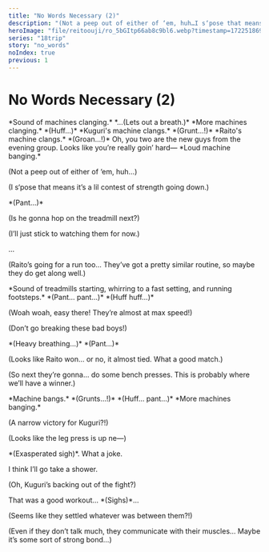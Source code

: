 ```yaml
---
title: "No Words Necessary (2)"
description: "(Not a peep out of either of ‘em, huh…I s‘pose that means it’s a lil contest of strength going down.)"
heroImage: "file/reitoouji/ro_5bGItp66ab8c9bl6.webp?timestamp=1722518691911"
series: "18trip"
story: "no_words"
noIndex: true
previous: 1
---
```



# No Words Necessary (2)

<Divider loc="HAMA House - Gym" />

<StoryImg src="https://f005.backblazeb2.com/file/reitoouji/ro_5bGItp66ab8c9bl6.webp?timestamp=1722518691911" alt="1" />

<Narration>
*Sound of machines clanging.*
</Narration>

<Bubble character="Kuguri">
*...(Lets out a breath.)*
</Bubble>

<Narration>
*More machines clanging.*
</Narration>

<Bubble character="Raito">
*(Huff...)*
</Bubble>

<Narration>
*Kuguri's machine clangs.*
</Narration>

<Bubble character="Kuguri">
*(Grunt...!)*
</Bubble>

<Narration>
*Raito's machine clangs.*
</Narration>

<Bubble character="Raito">
*(Groan...!)*
</Bubble>

<Bubble character="Daniel">
Oh, you two are the new guys from the evening group. Looks like you’re really goin’ hard—
</Bubble>

<Narration>
*Loud machine banging.*
</Narration>

<Bubble character="Daniel">
<p class="t">(Not a peep out of either of ‘em, huh…)</p>

<p class="t">(I s‘pose that means it’s a lil contest of strength going down.)</p>
</Bubble>

<Bubble character="Kuguri">
*(Pant…)*
</Bubble>

<Bubble character="Daniel">
<p class="t">(Is he gonna hop on the treadmill next?)</p>

<p class="t">(I’ll just stick to watching them for now.)</p>
</Bubble>

<Bubble character="Raito">
...
</Bubble>

<Bubble character="Daniel">
<p class="t">(Raito’s going for a run too… They’ve got a pretty similar routine, so maybe they do get along well.)</p>
</Bubble>

<Narration>
*Sound of treadmills starting, whirring to a fast setting, and running footsteps.*
</Narration>

<StoryImg src="https://f005.backblazeb2.com/file/reitoouji/ro_66ab911c8ja4Nrm0.webp?timestamp=1722519843657" alt="2"/>

<Bubble character="Kuguri">
*(Pant… pant…)*
</Bubble>

<Bubble character="Raito">
*(Huff huff...)*
</Bubble>

<Bubble character="Daniel">
<p class="t">(Woah woah, easy there! They’re almost at max speed!)</p>

<p class="t">(Don’t go breaking these bad boys!)</p>
</Bubble>

<Bubble character="Raito">
*(Heavy breathing…)*
</Bubble>

<Bubble character="Kuguri">
*(Pant…)*
</Bubble>

<Bubble character="Daniel">
<p class="t">(Looks like Raito won… or no, it almost tied. What a good match.)</p>

<p class="t">(So next they’re gonna… do some bench presses. This is probably where we’ll have a winner.)</p>
</Bubble>

<Narration>
*Machine bangs.*
</Narration>

<Bubble character="Raito">
*(Grunts...!)*
</Bubble>

<Bubble character="Kuguri">
*(Huff… pant…)*
</Bubble>

<Narration>
*More machines banging.*
</Narration>

<Bubble character="Daniel">
<p class="t">(A narrow victory for Kuguri?!)</p>

<p class="t">(Looks like the leg press is up ne—)</p>
</Bubble>

<Bubble character="Kuguri">
*(Exasperated sigh)*. What a joke.

I think I’ll go take a shower.
</Bubble>

<Bubble character="Daniel">
<p class="t">(Oh, Kuguri’s backing out of the fight?)</p>
</Bubble>

<Bubble character="Raito">
That was a good workout…
</Bubble>

<Bubble character="Kuguri">
*(Sighs)*...
</Bubble>

<Bubble character="Daniel">
<p class="t">(Seems like they settled whatever was between them?!)</p>

<p class="t">(Even if they don’t talk much, they communicate with their muscles… Maybe it’s some sort of strong bond…)</p>
</Bubble>

